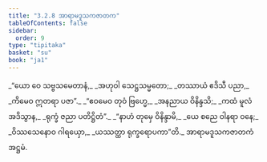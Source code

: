 ```yaml
---
title: "3.2.8 အာရာမဒူသကဇာတက"
tableOfContents: false
sidebar:
  order: 9
type: "tipitaka"
basket: "su"
book: "ja1"
---
```



<DynamicBreadcrumb />

<Division number="52" book="ja1">

<Paragraph number="740" type="verses" book="ja1">
_“ယော ဝေ သဗ္ဗသမေတာနံ,_  
_အဟုဝါ သေဋ္ဌသမ္မတော;_  
_တဿာယံ ဧဒိသီ ပညာ,_  
_ကိမေဝ ဣတရာ ပဇာ”._  

</Paragraph>

</Division>
<Division number="53" book="ja1">

<Paragraph number="741" type="verses" book="ja1">
_“ဧဝမေဝ တုဝံ ဗြဟ္မေ,_  
_အနညာယ ဝိနိန္ဒသိ;_  
_ကထံ မူလံ အဒိသွာန,_  
_ရုက္ခံ ဇညာ ပတိဋ္ဌိတံ”._  

</Paragraph>

</Division>
<Division number="54" book="ja1">

<Paragraph number="742" type="verses" book="ja1">
_“နာဟံ တုမှေ ဝိနိန္ဒာမိ,_  
_ယေ စညေ ဝါနရာ ဝနေ;_  
_ဝိဿသေနောဝ ဂါရယှော,_  
_ယဿတ္ထာ ရုက္ခရောပကာ”တိ._  


</Paragraph>
</Division>

<Paragraph number="743" type="center" book="ja1">
အာရာမဒူသကဇာတကံ အဋ္ဌမံ.
</Paragraph>